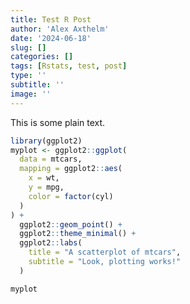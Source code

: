 ```yaml
---
title: Test R Post
author: 'Alex Axthelm'
date: '2024-06-18'
slug: []
categories: []
tags: [Rstats, test, post]
type: ''
subtitle: ''
image: ''
---
```


This is some plain text.

```r
library(ggplot2)
myplot <- ggplot2::ggplot(
  data = mtcars,
  mapping = ggplot2::aes(
    x = wt,
    y = mpg,
    color = factor(cyl)
  )
) +
  ggplot2::geom_point() +
  ggplot2::theme_minimal() +
  ggplot2::labs(
    title = "A scatterplot of mtcars",
    subtitle = "Look, plotting works!"
  )
```

```r
myplot
```
